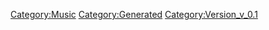 {{Music
 |Name=宇宙兄弟船
 |ID=82
 |Cov=79
 |Cd=1
 |Nam=78
 |Div=78
 |Ma=1
 |SerieId=2
 |SerieLogoId=2
 |WavId=79
 |VariationId=0
 |Dsc=78
 |Strt=10
 |ValkyrieBattle=1
 |ValkyrieIntro=1
 |ValkyrieIntroSky=1
 |DivaSolo=1
 |DivaMulti=1
 |Exp=1
 |OfficialName=宇宙兄弟船
 |VocalName=
 |Description=楽曲詳細 078
 |StoryTitle=
 |StoryDesc=
 |BuyURL=
 |BannerId=
 |AnmStoreURL=
}}
[[Category:Music]]
[[Category:Generated]]
[[Category:Version_v_0.1]]
